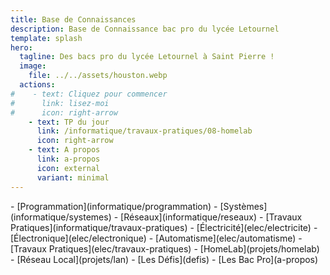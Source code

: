 ```yaml
---
title: Base de Connaissances
description: Base de Connaissance bac pro du lycée Letournel
template: splash
hero:
  tagline: Des bacs pro du lycée Letournel à Saint Pierre !
  image:
    file: ../../assets/houston.webp
  actions:
#    - text: Cliquez pour commencer
#      link: lisez-moi
#      icon: right-arrow
    - text: TP du jour
      link: /informatique/travaux-pratiques/08-homelab
      icon: right-arrow
    - text: A propos
      link: a-propos
      icon: external
      variant: minimal
---
```



<CardGrid stagger>
	<Card title="Informatique & Réseaux" icon="pencil">
		- [Programmation](informatique/programmation)
		- [Systèmes](informatique/systemes)
		- [Réseaux](informatique/reseaux)
		- [Travaux Pratiques](informatique/travaux-pratiques)
	</Card>
	<Card title="Électricité & Électronique" icon="open-book">
		- [Électricité](elec/electricite)
		- [Électronique](elec/electronique)
		- [Automatisme](elec/automatisme)
		- [Travaux Pratiques](elec/travaux-pratiques)
	</Card>
	<Card title="Projets" icon="add-document">
		- [HomeLab](projets/homelab)
		- [Réseau Local](projets/lan)
	</Card>
	<Card title="Divers" icon="setting">
		- [Les Défis](defis)
		- [Les Bac Pro](a-propos)
	</Card>
</CardGrid>
